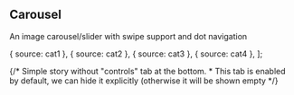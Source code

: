 

<Meta title="Components/Carousel" />

## Carousel

An image carousel/slider with swipe support and dot navigation

<!-- We hve to write "export const" only because MDX won't let us simply declare it (https://github.com/mdx-js/mdx/issues/390#issuecomment-461158808) -->

  { source: cat1 },
  { source: cat2 },
  { source: cat3 },
  { source: cat4 },
];

<Preview>
  {/* Simple story without "controls" tab at the bottom.
   * This tab is enabled by default, we can hide it explicitly (otherwise it will be shown empty */}
  <Story name="Default" parameters={{ controls: { disable: true } }}>
    <Carousel images={images} style={{maxHeight: "300px"}} />
  </Story>
</Preview>
